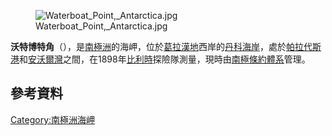 {{coord|64|49|S|62|51|W|display=title}}

[[Image:Waterboat_Point,_Antarctica.jpg|thumb]]

'''沃特博特角'''（{{lang-en|Waterboat Point}}），是[[南極洲|南極洲]]的海岬，位於[[葛拉漢地|葛拉漢地]]西岸的[[丹科海岸|丹科海岸]]，處於[[帕拉代斯港|帕拉代斯港]]和[[安沃爾灣|安沃爾灣]]之間，在1898年[[比利時|比利時]]探險隊測量，現時由[[南極條約體系|南極條約體系]]管理。

==參考資料==
{{usgs-gazetteer|id=16298}}

{{DEFAULTSORT:Waterboat Point}}
[[Category:南極洲海岬|Category:南極洲海岬]]


{{DancoCoast-geo-stub}}